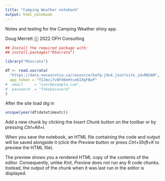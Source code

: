 ```yaml
---
title: "Camping Weather notebook"
output: html_notebook
---
```


Notes and testing for the Camping Weather shiny app.

Doug Merrett ⓒ 2022 OFH Consulting

```r
## Install the required package with:
## install.packages("RSocrata")

library("RSocrata")
```

```r
df <- read.socrata(
  "https://data.novascotia.ca/resource/kafq-j9u4.json?site_id=RNSAM",
  app_token = "YIJmci7v0Fd0eHtco6IXgFBuP"
#  email     = "user@example.com",
#  password  = "fakepassword"
)
```
After the site load dig in

```r
unique(year(df$datetimeutc))
```

Add a new chunk by clicking the *Insert Chunk* button on the toolbar or by pressing *Ctrl+Alt+I*.

When you save the notebook, an HTML file containing the code and output will be saved alongside it (click the *Preview* button or press *Ctrl+Shift+K* to preview the HTML file).

The preview shows you a rendered HTML copy of the contents of the editor. Consequently, unlike *Knit*, *Preview* does not run any R code chunks. Instead, the output of the chunk when it was last run in the editor is displayed.
